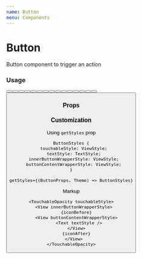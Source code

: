 ```yaml
---
name: Button
menu: Components
---
```



# Button

Button component to trigger an action

### Usage

<Playground>
  <Box flexDirection="row">
    <Box paddingRight={16} height={240} justifyContent="space-between">
      <Button color="default" title="Default" />
      <Button color="default" appearance="outline" title="Default" />
      <Button color="default" appearance="minimal" title="Default" />
      <Button color="default" appearance="primary" title="Default" isLoading />
    </Box>
    <Box paddingRight={16} height={240} justifyContent="space-between">
      <Button color="primary" title="Primary" />
      <Button color="primary" appearance="outline" title="Primary" />
      <Button color="primary" appearance="minimal" title="Primary" />
      <Button color="primary" appearance="primary" title="Primary" isLoading />
    </Box>
    <Box paddingRight={16} height={240} justifyContent="space-between">
      <Button color="secondary" title="Secondary" />
      <Button color="secondary" appearance="outline" title="Secondary" />
      <Button color="secondary" appearance="minimal" title="Secondary" />
      <Button
        color="secondary"
        appearance="primary"
        title="Secondary"
        isLoading
      />
    </Box>
    <Box paddingRight={16} height={240} justifyContent="space-between">
      <Button color="danger" title="Danger" />
      <Button color="danger" appearance="outline" title="Danger" />
      <Button color="danger" appearance="minimal" title="Danger" />
      <Button color="danger" appearance="primary" title="Danger" isLoading />
    </Box>
  </Box>
</Playground>

### Props

<Props of={Button} />

### Customization

Using `getStyles` prop

```
ButtonStyles {
  touchableStyle: ViewStyle;
  textStyle: TextStyle;
  innerButtonWrapperStyle: ViewStyle;
  buttonContentWrapperStyle: ViewStyle;
}

getStyles={(ButtonProps, Theme) => ButtonStyles}
```

Markup

```tsx
<TouchableOpacity touchableStyle>
  <View innerButtonWrapperStyle>
    {iconBefore}
    <View buttonContentWrapperStyle>
      <Text textStyle />
    </View>
    {iconAfter}
  </View>
</TouchableOpacity>
```
